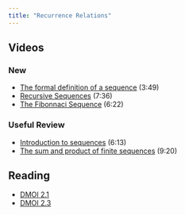 ```yaml
---
title: "Recurrence Relations"
---
```


## Videos

### New

- [The formal definition of a sequence](https://youtu.be/3kezO88rEvE?si=W_M2IGZi2ckdayGQ) (3:49)
- [Recursive Sequences](https://youtu.be/0OcUAjOXmFc?si=90nCL6v2wVUA_xse) (7:36)
- [The Fibonnaci Sequence](https://youtu.be/qmm9GPhA1MY?si=fmv3XTap98XC-ypc) (6:22)

### Useful Review

- [Introduction to sequences](https://youtu.be/VG9ft4_dK24?si=zwbGwYigMXD0gVmC) (6:13)
- [The sum and product of finite sequences](https://youtu.be/q7jHR9ar1Fo?si=qE4cBEoikaS-TvKr) (9:20)

## Reading

- [DMOI 2.1](https://discrete.openmathbooks.org/dmoi3/sec_seq_intro.html)
- [DMOI 2.3](https://discrete.openmathbooks.org/dmoi3/sec_recurrence.html) 

